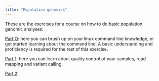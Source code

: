 ```yaml
---
title: "Population genomics"
---
```


These are the exercises for a course on how to do basic population genomic analyses: 

[Part O](content/0_introduction_to_linux.qmd): here you can brush up on your linux command line knowledge, or get started learning about the command line. A basic understanding and proficiency is required for the rest of this exercise. 

[Part 1](content/1_qc_and_read_mapping.qmd): here you can learn about quality control of your samples, read mapping and variant calling. 

[Part 2](content/2_vcf_manipulation.qmd):

